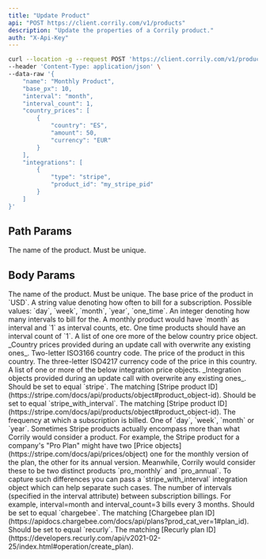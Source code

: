 ```yaml
---
title: "Update Product"
api: "POST https://client.corrily.com/v1/products"
description: "Update the properties of a Corrily product."
auth: "X-Api-Key"
---
```


<RequestExample>

```bash Bash
curl --location -g --request POST 'https://client.corrily.com/v1/products/monthly' \
--header 'Content-Type: application/json' \
--data-raw '{
    "name": "Monthly Product",
    "base_px": 10,
    "interval": "month",
    "interval_count": 1,
    "country_prices": [
        {
            "country": "ES",
            "amount": 50,
            "currency": "EUR"
        }
    ],
    "integrations": [
        {
            "type": "stripe",
            "product_id": "my_stripe_pid"
        }
    ]
}'
```

</RequestExample>

## Path Params

<ParamField body="{product_api_id}" type="string" required>
  The name of the product. Must be unique.
</ParamField>

## Body Params

<ParamField body="name" type="string">
  The name of the product. Must be unique.
</ParamField>

<ParamField body="base_px" type="float">
  The base price of the product in `USD`.
</ParamField>

<ParamField body="interval" type="string">
  A string value denoting how often to bill for a subscription. Possible values:
  `day`, `week`, `month`, `year`, `one_time`.
</ParamField>

<ParamField body="interval_count" type="integer">
  An integer denoting how many intervals to bill for the. A monthly product
  would have `month` as interval and `1` as interval counts, etc. One time
  products should have an interval count of `1`.
</ParamField>

<ParamField body="country_prices" type="[object]">
A list of one ore more of the below country price object. _Country prices provided during an update call with overwrite any existing ones_.

<Expandable title="<country_price>">
  <ResponseField name="country" type="enum" required>
    Two-letter ISO3166 country code.
  </ResponseField>
  <ResponseField name="amount" type="float" required>
    The price of the product in this country.
  </ResponseField>
  <ResponseField name="currency" type="enum" required>
    The three-letter ISO4217 currency code of the price in this country.
  </ResponseField>
</Expandable>

</ParamField>

<ParamField body="integrations" type="[object]">
A list of one or more of the below integration price objects. _Integration objects provided during an update call with overwrite any existing ones_.
<Expandable title="<stripe>">

<ResponseField name="type" type="string" required>
  Should be set to equal `stripe`.
</ResponseField>
<ResponseField name="stripe_product_id" type="stripe" required>
  The matching [Stripe product
  ID](https://stripe.com/docs/api/products/object#product_object-id).
</ResponseField>

</Expandable>

<Expandable title="<stripe_with_interval>">
<ResponseField name="type" type="string" required>
Should be set to equal `stripe_with_interval`.
</ResponseField>
<ResponseField name="stripe_product_id" type="string" required>
The matching [Stripe product ID](https://stripe.com/docs/api/products/object#product_object-id).
</ResponseField>
<ResponseField name="interval" type="enum" required>
The frequency at which a subscription is billed. One of `day`, `week`, `month` or `year`.
Sometimes Stripe products actually encompass more than what Corrily would consider a product. For example,
the Stripe product for a company's "Pro Plan" might have two
[Price objects](https://stripe.com/docs/api/prices/object)
one for the monthly version of the plan, the other for its annual version. Meanwhile, Corrily would consider
these to be two distinct products `pro_monthly` and `pro_annual`. To capture such differences you can pass
a `stripe_with_interval` integration object which can help separate such cases.
</ResponseField>
<ResponseField name="interval_count" type="integer" required>
    The number of intervals (specified in the interval attribute) between subscription billings.
    For example, interval=month and interval_count=3 bills every 3 months.
</ResponseField>

</Expandable>

<Expandable title="<chargebee>">
  <ResponseField name="type" type="string" required>
    Should be set to equal `chargebee`.
  </ResponseField>
  <ResponseField name="chargebee_plan_id" type="string" required>
    The matching [Chargebee plan
    ID](https://apidocs.chargebee.com/docs/api/plans?prod_cat_ver=1#plan_id).
  </ResponseField>
</Expandable>

<Expandable title="<recurly>">
  <ResponseField name="type" type="string" required>
    Should be set to equal `recurly`.
  </ResponseField>
  <ResponseField name="chargebee_plan_id" type="string" required>
    The matching [Recurly plan
    ID](https://developers.recurly.com/api/v2021-02-25/index.html#operation/create_plan).
  </ResponseField>
</Expandable>

</ParamField>
